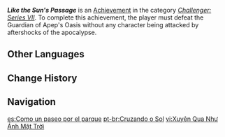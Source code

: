 {{Achievement Infobox
|id           = 82169
|order id     = 2169
|category     = Challenger: Series VII
|description  = Defeat the [[Guardian of Apep's Oasis]] without any character being attacked by aftershocks of the apocalypse.
|requirements = 
|primogems    = 10
|tracking     = 
|topic        = Guardian of Apep's Oasis
|hidden       = 
}}
'''''Like the Sun's Passage''''' is an [[Achievement]] in the category ''[[Challenger: Series VII]]''. To complete this achievement, the player must defeat the Guardian of Apep's Oasis without any character being attacked by aftershocks of the apocalypse.
<!--
==Gameplay Notes==

==Trivia==
-->
<!--
==Video Guides==
{{EVT
|video1   = 
|caption1 = 
}}
-->
==Other Languages==
{{Other Languages
|en        = Like the Sun's Passage
|zhs       = 像太阳一般通过
|zhs_rm    = Xiàng Tàiyáng Yībān Tōngguò
|zht       = 像太陽一般通過
|zht_rm    = Xiàng Tàiyáng Yībān Tōngguò
|zh_tl     = 
|ja        = 太陽のように通る
|ja_rm     = Taiyou no You ni Tooru
|ja_tl     = Passing Like the Sun
|ko        = 종말은 오지 않았다
|ko_tl     = The Apocalypse Did Not Arrive
|es        = Como un paseo por el parque
|es_tl     = Like a Walk in the Park
|fr        = Super facile, à peine un inconvénient
|fr_tl     = Easy Peasy, Barely an Annoyance
|ru        = Подобно движению солнца
|ru_tl     = Like the Sun's Movement
|th        = สาดส่องราวกับพระอาทิตย์
|th_rm     = 
|th_tl     = 
|vi        = Xuyên Qua Như Ánh Mặt Trời
|vi_tl     = 
|de        = Wie der Pfad der Sonne
|de_tl     = Like the Path of the Sun
|id        = Layaknya Pancaran Sinar Matahari
|id_tl     = Like a Ray of Sunlight
|pt        = Cruzando o Sol
|pt_tl     = 
|tr        = Tıpkı Güneşin Geçişi Gibi
|tr_tl     = Just Like the Passage of the Sun
|it        = Come il passaggio del sole
|it_tl     = 
}}

==Change History==
{{Change History|3.6}}
<!--
==References==
{{Reflist}}
-->
==Navigation==
{{Achievement Navbox}}

[[es:Como un paseo por el parque]]
[[pt-br:Cruzando o Sol]]
[[vi:Xuyên Qua Như Ánh Mặt Trời]]